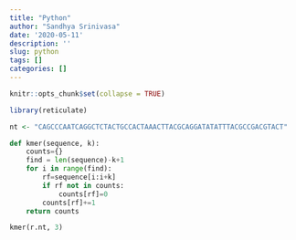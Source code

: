 ```yaml
---
title: "Python"
author: "Sandhya Srinivasa"
date: '2020-05-11'
description: ''
slug: python
tags: []
categories: []
---
```


```r
knitr::opts_chunk$set(collapse = TRUE)
```

```r
library(reticulate)

nt <- "CAGCCCAATCAGGCTCTACTGCCACTAAACTTACGCAGGATATATTTACGCCGACGTACT"

```

```python

def kmer(sequence, k):
    counts={}
    find = len(sequence)-k+1 
    for i in range(find):
        rf=sequence[i:i+k]
        if rf not in counts:
            counts[rf]=0
        counts[rf]+=1
    return counts

kmer(r.nt, 3)  

```

